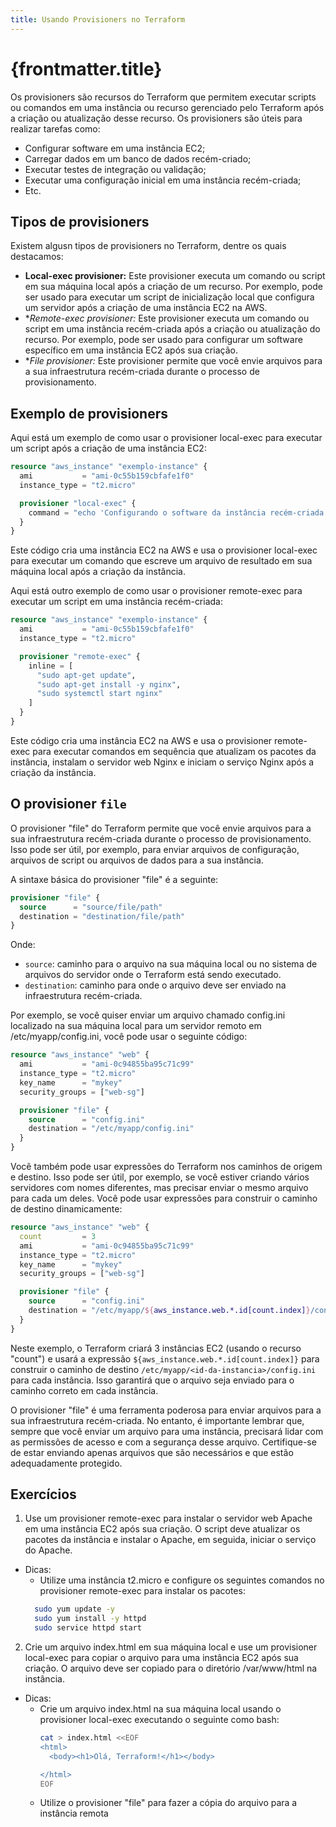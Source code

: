```yaml
---
title: Usando Provisioners no Terraform
---
```



# {frontmatter.title}

Os provisioners são recursos do Terraform que permitem executar scripts ou comandos em uma instância ou recurso gerenciado pelo Terraform após a criação ou atualização desse recurso. Os provisioners são úteis para realizar tarefas como:

  * Configurar software em uma instância EC2;
  * Carregar dados em um banco de dados recém-criado;
  * Executar testes de integração ou validação;
  * Executar uma configuração inicial em uma instância recém-criada;
  * Etc.

## Tipos de provisioners

Existem algusn tipos de provisioners no Terraform, dentre os quais destacamos:

  * **Local-exec provisioner:** Este provisioner executa um comando ou script em sua máquina local após a criação de um recurso. Por exemplo, pode ser usado para executar um script de inicialização local que configura um servidor após a criação de uma instância EC2 na AWS.
  * **Remote-exec provisioner:* Este provisioner executa um comando ou script em uma instância recém-criada após a criação ou atualização do recurso. Por exemplo, pode ser usado para configurar um software específico em uma instância EC2 após sua criação.
  * **File provisioner:* Este provisioner permite que você envie arquivos para a sua infraestrutura recém-criada durante o processo de provisionamento.

## Exemplo de provisioners

Aqui está um exemplo de como usar o provisioner local-exec para executar um script após a criação de uma instância EC2:

```terraform
resource "aws_instance" "exemplo-instance" {
  ami           = "ami-0c55b159cbfafe1f0"
  instance_type = "t2.micro"

  provisioner "local-exec" {
    command = "echo 'Configurando o software da instância recém-criada...' > /tmp/resultado.txt"
  }
}
```

Este código cria uma instância EC2 na AWS e usa o provisioner local-exec para executar um comando que escreve um arquivo de resultado em sua máquina local após a criação da instância.

Aqui está outro exemplo de como usar o provisioner remote-exec para executar um script em uma instância recém-criada:

```terraform
resource "aws_instance" "exemplo-instance" {
  ami           = "ami-0c55b159cbfafe1f0"
  instance_type = "t2.micro"

  provisioner "remote-exec" {
    inline = [
      "sudo apt-get update",
      "sudo apt-get install -y nginx",
      "sudo systemctl start nginx"
    ]
  }
}
```

Este código cria uma instância EC2 na AWS e usa o provisioner remote-exec para executar comandos em sequência que atualizam os pacotes da instância, instalam o servidor web Nginx e iniciam o serviço Nginx após a criação da instância.

## O provisioner `file`

O provisioner "file" do Terraform permite que você envie arquivos para a sua infraestrutura recém-criada durante o processo de provisionamento. Isso pode ser útil, por exemplo, para enviar arquivos de configuração, arquivos de script ou arquivos de dados para a sua instância.

A sintaxe básica do provisioner "file" é a seguinte:
```terraform
provisioner "file" {
  source      = "source/file/path"
  destination = "destination/file/path"
}
```

Onde:

* `source`: caminho para o arquivo na sua máquina local ou no sistema de arquivos do servidor onde o Terraform está sendo executado.
* `destination`: caminho para onde o arquivo deve ser enviado na infraestrutura recém-criada.

Por exemplo, se você quiser enviar um arquivo chamado config.ini localizado na sua máquina local para um servidor remoto em /etc/myapp/config.ini, você pode usar o seguinte código:

```terraform
resource "aws_instance" "web" {
  ami           = "ami-0c94855ba95c71c99"
  instance_type = "t2.micro"
  key_name      = "mykey"
  security_groups = ["web-sg"]

  provisioner "file" {
    source      = "config.ini"
    destination = "/etc/myapp/config.ini"
  }
}
```
Você também pode usar expressões do Terraform nos caminhos de origem e destino. Isso pode ser útil, por exemplo, se você estiver criando vários servidores com nomes diferentes, mas precisar enviar o mesmo arquivo para cada um deles. Você pode usar expressões para construir o caminho de destino dinamicamente:

```terraform
resource "aws_instance" "web" {
  count         = 3
  ami           = "ami-0c94855ba95c71c99"
  instance_type = "t2.micro"
  key_name      = "mykey"
  security_groups = ["web-sg"]

  provisioner "file" {
    source      = "config.ini"
    destination = "/etc/myapp/${aws_instance.web.*.id[count.index]}/config.ini"
  }
}
```

Neste exemplo, o Terraform criará 3 instâncias EC2 (usando o recurso "count") e usará a expressão `${aws_instance.web.*.id[count.index]}` para construir o caminho de destino `/etc/myapp/<id-da-instancia>/config.ini` para cada instância. Isso garantirá que o arquivo seja enviado para o caminho correto em cada instância.

O provisioner "file" é uma ferramenta poderosa para enviar arquivos para a sua infraestrutura recém-criada. No entanto, é importante lembrar que, sempre que você enviar um arquivo para uma instância, precisará lidar com as permissões de acesso e com a segurança desse arquivo. Certifique-se de estar enviando apenas arquivos que são necessários e que estão adequadamente protegido.


## Exercícios
1. Use um provisioner remote-exec para instalar o servidor web Apache em uma instância EC2 após sua criação. O script deve atualizar os pacotes da instância e instalar o Apache, em seguida, iniciar o serviço do Apache.
* Dicas: 
  * Utilize uma instância t2.micro e configure os seguintes comandos no provisioner remote-exec para instalar os pacotes:
  ```bash
    sudo yum update -y
    sudo yum install -y httpd
    sudo service httpd start
  ```

2. Crie um arquivo index.html em sua máquina local e use um provisioner local-exec para copiar o arquivo para uma instância EC2 após sua criação. O arquivo deve ser copiado para o diretório /var/www/html na instância.
* Dicas: 
  * Crie um arquivo index.html na sua máquina local usando o provisioner local-exec executando o seguinte como bash:
    ```bash
    cat > index.html <<EOF
    <html>
      <body><h1>Olá, Terraform!</h1></body>

    </html>
    EOF
    ```
  * Utilize o provisioner "file" para fazer a cópia do arquivo para a instância remota